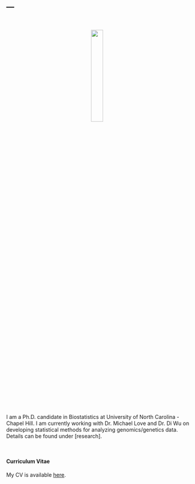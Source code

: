 ---
---
    
<link rel="stylesheet" href="styles.css" type="text/css">

<br>

<p align="center">
<img src="images/jieunprk.jpg" style="width:25%; border:0px solid; margin-right: 20px" align="center">
</p>
<br>

I am a Ph.D. candidate in Biostatistics at University of North Carolina - Chapel Hill. I am currently working with Dr. Michael Love and Dr. Di Wu on developing statistical methods for analyzing genomics/genetics data. Details can be found under [research]. 

<br>

#### Curriculum Vitae

My CV is available [here]().

